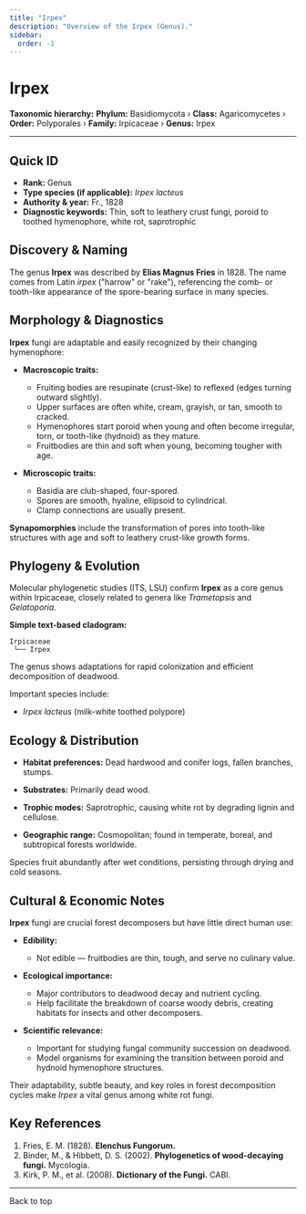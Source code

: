 ```yaml
---
title: "Irpex"
description: "Overview of the Irpex (Genus)."
sidebar:
  order: -1
---
```



# Irpex <Badge variant="note" text="Genus" />

**Taxonomic hierarchy:** **Phylum:** Basidiomycota › **Class:** Agaricomycetes › **Order:** Polyporales › **Family:** Irpicaceae › **Genus:** Irpex

---

## Quick ID
* **Rank:** Genus  
* **Type species (if applicable):** _Irpex lacteus_  
* **Authority & year:** Fr., 1828  
* **Diagnostic keywords:** Thin, soft to leathery crust fungi, poroid to toothed hymenophore, white rot, saprotrophic  

## Discovery & Naming
The genus **Irpex** was described by **Elias Magnus Fries** in 1828. The name comes from Latin _irpex_ ("harrow" or "rake"), referencing the comb- or tooth-like appearance of the spore-bearing surface in many species.

## Morphology & Diagnostics
**Irpex** fungi are adaptable and easily recognized by their changing hymenophore:

- **Macroscopic traits:**
  - Fruiting bodies are resupinate (crust-like) to reflexed (edges turning outward slightly).
  - Upper surfaces are often white, cream, grayish, or tan, smooth to cracked.
  - Hymenophores start poroid when young and often become irregular, torn, or tooth-like (hydnoid) as they mature.
  - Fruitbodies are thin and soft when young, becoming tougher with age.

- **Microscopic traits:**
  - Basidia are club-shaped, four-spored.
  - Spores are smooth, hyaline, ellipsoid to cylindrical.
  - Clamp connections are usually present.

**Synapomorphies** include the transformation of pores into tooth-like structures with age and soft to leathery crust-like growth forms.

## Phylogeny & Evolution
Molecular phylogenetic studies (ITS, LSU) confirm **Irpex** as a core genus within Irpicaceae, closely related to genera like _Trametopsis_ and _Gelatoporia_.

**Simple text-based cladogram:**
```
Irpicaceae
 └── Irpex
```
The genus shows adaptations for rapid colonization and efficient decomposition of deadwood.

Important species include:

- _Irpex lacteus_ (milk-white toothed polypore)

## Ecology & Distribution
- **Habitat preferences:** Dead hardwood and conifer logs, fallen branches, stumps.
- **Substrates:** Primarily dead wood.
- **Trophic modes:** Saprotrophic, causing white rot by degrading lignin and cellulose.

- **Geographic range:** Cosmopolitan; found in temperate, boreal, and subtropical forests worldwide.

Species fruit abundantly after wet conditions, persisting through drying and cold seasons.

## Cultural & Economic Notes
**Irpex** fungi are crucial forest decomposers but have little direct human use:

- **Edibility:**
  - Not edible — fruitbodies are thin, tough, and serve no culinary value.

- **Ecological importance:**
  - Major contributors to deadwood decay and nutrient cycling.
  - Help facilitate the breakdown of coarse woody debris, creating habitats for insects and other decomposers.

- **Scientific relevance:**
  - Important for studying fungal community succession on deadwood.
  - Model organisms for examining the transition between poroid and hydnoid hymenophore structures.

Their adaptability, subtle beauty, and key roles in forest decomposition cycles make _Irpex_ a vital genus among white rot fungi.

## Key References
1. Fries, E. M. (1828). **Elenchus Fungorum.**  
2. Binder, M., & Hibbett, D. S. (2002). **Phylogenetics of wood-decaying fungi.** Mycologia.  
3. Kirk, P. M., et al. (2008). **Dictionary of the Fungi.** CABI.

---

<LinkButton href="#top" variant="minimal" icon="arrow-up">
  Back to top
</LinkButton>
